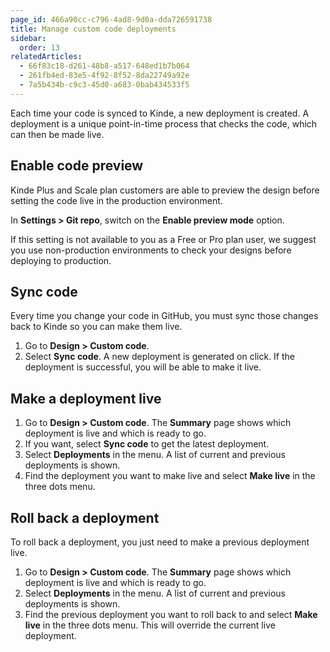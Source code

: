 ```yaml
---
page_id: 466a90cc-c796-4ad8-9d0a-dda726591738
title: Manage custom code deployments
sidebar:
  order: 13
relatedArticles:
  - 66f83c18-d261-48b8-a517-648ed1b7b064
  - 261fb4ed-83e5-4f92-8f52-8da22749a92e
  - 7a5b434b-c9c3-45d0-a683-0bab434533f5
---
```


Each time your code is synced to Kinde, a new deployment is created. A deployment is a unique point-in-time process that checks the code, which can then be made live.

## Enable code preview

Kinde Plus and Scale plan customers are able to preview the design before setting the code live in the production environment.

In **Settings > Git repo**, switch on the **Enable preview mode** option.

If this setting is not available to you as a Free or Pro plan user, we suggest you use non-production environments to check your designs before deploying to production.

## Sync code

Every time you change your code in GitHub, you must sync those changes back to Kinde so you can make them live.

1. Go to **Design > Custom code**.
2. Select **Sync code**. A new deployment is generated on click. If the deployment is successful, you will be able to make it live.

## Make a deployment live

1. Go to **Design > Custom code**. The **Summary** page shows which deployment is live and which is ready to go.
2. If you want, select **Sync code** to get the latest deployment.
3. Select **Deployments** in the menu. A list of current and previous deployments is shown.
4. Find the deployment you want to make live and select **Make live** in the three dots menu.

## Roll back a deployment

To roll back a deployment, you just need to make a previous deployment live.

1. Go to **Design > Custom code**. The **Summary** page shows which deployment is live and which is ready to go.
2. Select **Deployments** in the menu. A list of current and previous deployments is shown.
3. Find the previous deployment you want to roll back to and select **Make live** in the three dots menu. This will override the current live deployment.

